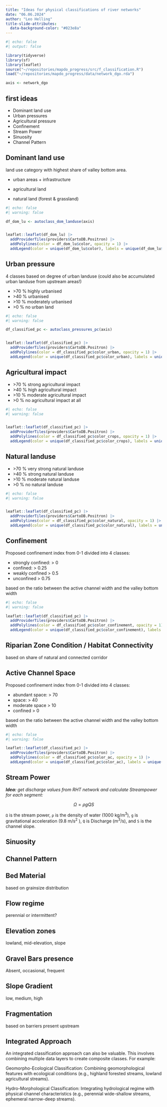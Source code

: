 ```yaml
---
title: "Ideas for physical classifications of river networks"
date: "06.06.2024"
author: "Leo Helling"
title-slide-attributes:
  data-background-color: "#023e8a"
---
```


```r
#| echo: false
#| output: false

library(tidyverse)
library(sf)
library(leaflet)
source("~/repositories/mapdo_progress/src/f_classification.R")
load("~/repositories/mapdo_progress/data/network_dgo.rda")

axis <- network_dgo

```

## first ideas

-   Dominant land use
-   Urban pressures
-   Agricultural pressure
-   Confinement
-   Stream Power
-   Sinuosity
-   Channel Pattern

## Dominant land use

land use category with highest share of valley bottom area.

-   urban areas + infrastructure

-   agricultural land

-   natural land (forest & grassland)

```r
#| echo: false
#| warning: false

df_dom_lu <- autoclass_dom_landuse(axis)


leaflet::leaflet(df_dom_lu) |> 
  addProviderTiles(providers$CartoDB.Positron) |> 
  addPolylines(color = df_dom_lu$color, opacity = 1) |> 
  addLegend(color = unique(df_dom_lu$color), labels = unique(df_dom_lu$metric_max))
```

## Urban pressure

4 classes based on degree of urban landuse (could also be accumulated urban landuse from upstream areas!)

-   \>70 % highly urbanised
-   \>40 % urbanised
-   \>10 % moderately urbanised
-   \>0 % no urban land

```r
#| echo: false
#| warning: false

df_classified_pc <- autoclass_pressures_pc(axis)


leaflet::leaflet(df_classified_pc) |> 
  addProviderTiles(providers$CartoDB.Positron) |> 
  addPolylines(color = df_classified_pc$color_urban, opacity = 1) |> 
  addLegend(color = unique(df_classified_pc$color_urban), labels = unique(df_classified_pc$class_urban))

```

## Agricultural impact

-   \>70 % strong agricultural impact
-   \>40 % high agricultural impact
-   \>10 % moderate agricultural impact
-   \>0 % no agricultural impact at all

```r
#| echo: false
#| warning: false


leaflet::leaflet(df_classified_pc) |> 
  addProviderTiles(providers$CartoDB.Positron) |> 
  addPolylines(color = df_classified_pc$color_crops, opacity = 1) |> 
  addLegend(color = unique(df_classified_pc$color_crops), labels = unique(df_classified_pc$class_crops))
```

## Natural landuse

-   \>70 % very strong natural landuse
-   \>40 % strong natural landuse
-   \>10 % moderate natural landuse
-   \>0 % no natural landuse

```r
#| echo: false
#| warning: false


leaflet::leaflet(df_classified_pc) |> 
  addProviderTiles(providers$CartoDB.Positron) |> 
  addPolylines(color = df_classified_pc$color_natural, opacity = 1) |> 
  addLegend(color = unique(df_classified_pc$color_natural), labels = unique(df_classified_pc$class_natural))
```


## Confinement

Proposed confinement index from 0-1 divided into 4 classes:

-   strongly confined: \> 0
-   confined: \> 0.25
-   weakly confined \> 0.5
-   unconfined \> 0.75

based on the ratio between the active channel width and the valley bottom width

```r
#| echo: false
#| warning: false

leaflet::leaflet(df_classified_pc) |> 
  addProviderTiles(providers$CartoDB.Positron) |> 
  addPolylines(color = df_classified_pc$color_confinement, opacity = 1) |> 
  addLegend(color = unique(df_classified_pc$color_confinement), labels = unique(df_classified_pc$class_confinement))
```


## Riparian Zone Condition / Habitat Connectivity

based on share of natural and connected corridor


## Active Channel Space

Proposed confinement index from 0-1 divided into 4 classes:

-   abundant space: \> 70
-   space: \> 40
-   moderate space \> 10
-   confined \> 0

based on the ratio between the active channel width and the valley bottom width

```r
#| echo: false
#| warning: false

leaflet::leaflet(df_classified_pc) |> 
  addProviderTiles(providers$CartoDB.Positron) |> 
  addPolylines(color = df_classified_pc$color_ac, opacity = 1) |> 
  addLegend(color = unique(df_classified_pc$color_ac), labels = unique(df_classified_pc$class_ac))
```


## Stream Power

***Idea:** get discharge values from RHT network and calculate Streampower for each segment:*
  
  $$
  \Omega=\rho g Q S
$$
  
  `Ω` is the stream power, `ρ` is the density of water (1000 kg/m^3^), `g` is gravitational acceleration (9.8 m/s^2^ ), `Q` is Discharge (m^3^/s), and `S` is the channel slope.


## Sinuosity


## Channel Pattern


## Bed Material

based on grainsize distribution


## Flow regime

perennial or intermittent?


## Elevation zones

lowland, mid-elevation, slope


## Gravel Bars presence

Absent, occasional, frequent


## Slope Gradient

low, medium, high


## Fragmentation

based on barriers present upstream


## Integrated Approach

An integrated classification approach can also be valuable. This involves combining multiple data layers to create composite classes. For example:

Geomorpho-Ecological Classification: Combining geomorphological features with ecological conditions (e.g., highland forested streams, lowland agricultural streams).

Hydro-Morphological Classification: Integrating hydrological regime with physical channel characteristics (e.g., perennial wide-shallow streams, ephemeral narrow-deep streams).
